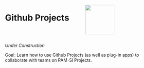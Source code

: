 ::: columns
::: {.column width="50%"}

# Github Projects 

::: 
::: {.column width="50%"}

![](images/githubProjects.png){width=1in}

:::
:::

*Under Construction*


Goal: Learn how to use Github Projects (as well as plug-in apps) to collaborate with teams on PAM-SI Projects.